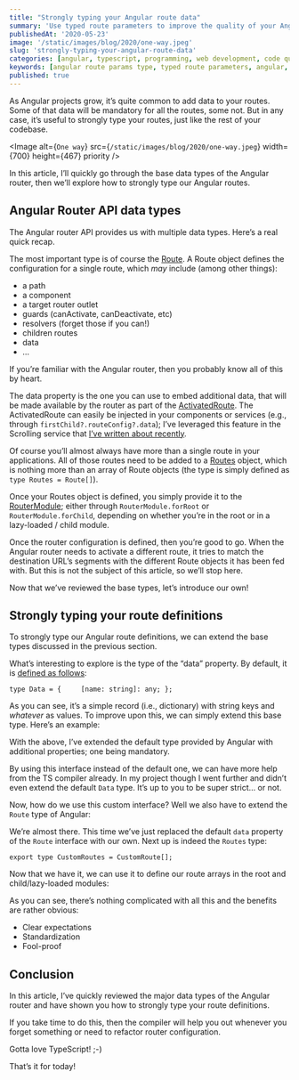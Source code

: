 ```yaml
---
title: "Strongly typing your Angular route data"
summary: 'Use typed route parameters to improve the quality of your Angular code'
publishedAt: '2020-05-23'
image: '/static/images/blog/2020/one-way.jpeg'
slug: 'strongly-typing-your-angular-route-data'
categories: [angular, typescript, programming, web development, code quality]
keywords: [angular route params type, typed route parameters, angular, typescript]
published: true
---
```


As Angular projects grow, it’s quite common to add data to your routes. Some of that data will be mandatory for all the routes, some not. But in any case, it’s useful to strongly type your routes, just like the rest of your codebase.

<Image
  alt={`One way`}
  src={`/static/images/blog/2020/one-way.jpeg`}
  width={700}
  height={467}
  priority
/>

In this article, I’ll quickly go through the base data types of the Angular router, then we’ll explore how to strongly type our Angular routes.

## Angular Router API data types

The Angular router API provides us with multiple data types. Here’s a real quick recap.

The most important type is of course the [Route](https://angular.io/api/router/Route). A Route object defines the configuration for a single route, which _may_ include (among other things):

* a path
* a component
* a target router outlet
* guards (canActivate, canDeactivate, etc)
* resolvers (forget those if you can!)
* children routes
* data
* …

If you’re familiar with the Angular router, then you probably know all of this by heart.

The data property is the one you can use to embed additional data, that will be made available by the router as part of the [ActivatedRoute](https://angular.io/api/router/ActivatedRoute). The ActivatedRoute can easily be injected in your components or services (e.g., through `firstChild?.routeConfig?.data`); I’ve leveraged this feature in the Scrolling service that [I’ve written about recently](https://medium.com/front-end-weekly/handling-scrolling-on-angular-router-transitions-e7652e57d964).

Of course you’ll almost always have more than a single route in your applications. All of those routes need to be added to a [Routes](https://angular.io/api/router/Routes) object, which is nothing more than an array of Route objects (the type is simply defined as `type Routes = Route[]`).

Once your Routes object is defined, you simply provide it to the [RouterModule](https://angular.io/api/router/RouterModule); either through `RouterModule.forRoot` or `RouterModule.forChild`, depending on whether you’re in the root or in a lazy-loaded / child module.

Once the router configuration is defined, then you’re good to go. When the Angular router needs to activate a different route, it tries to match the destination URL’s segments with the different Route objects it has been fed with. But this is not the subject of this article, so we’ll stop here.

Now that we’ve reviewed the base types, let’s introduce our own!

## Strongly typing your route definitions

To strongly type our Angular route definitions, we can extend the base types discussed in the previous section.

What’s interesting to explore is the type of the “data” property. By default, it is [defined as follows](https://angular.io/api/router/Data):

```
type Data = {     [name: string]: any; };
```

As you can see, it’s a simple record (i.e., dictionary) with string keys and _whatever_ as values. To improve upon this, we can simply extend this base type. Here’s an example:

<Gist gistLink="dsebastien/f0acd85b5717dcdaa5774773bb0b6cec" />

With the above, I’ve extended the default type provided by Angular with additional properties; one being mandatory.

By using this interface instead of the default one, we can have more help from the TS compiler already. In my project though I went further and didn’t even extend the default `Data` type. It’s up to you to be super strict… or not.

Now, how do we use this custom interface? Well we also have to extend the `Route` type of Angular:

<Gist gistLink="dsebastien/b32d41d3c0a45dfa7739c40e3216d26e" />

We’re almost there. This time we’ve just replaced the default `data` property of the `Route` interface with our own. Next up is indeed the `Routes` type:

```
export type CustomRoutes = CustomRoute[];
```

Now that we have it, we can use it to define our route arrays in the root and child/lazy-loaded modules:

<Gist gistLink="dsebastien/389a142378bcaaea5c0f7feb7cea2c3b" />

As you can see, there’s nothing complicated with all this and the benefits are rather obvious:

* Clear expectations
* Standardization
* Fool-proof

## Conclusion

In this article, I’ve quickly reviewed the major data types of the Angular router and have shown you how to strongly type your route definitions.

If you take time to do this, then the compiler will help you out whenever you forget something or need to refactor router configuration.

Gotta love TypeScript! ;-)

That’s it for today!

<BlogPostSignature />

